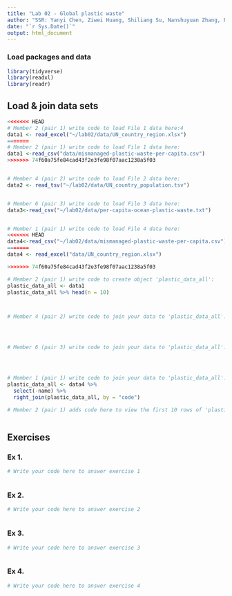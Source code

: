 ```yaml
---
title: "Lab 02 - Global plastic waste"
author: "SSR: Yanyi Chen, Ziwei Huang, Shiliang Su, Nanshuyuan Zhang, Peiheng Liu and Pinzhe Zhao"
date: "`r Sys.Date()`"
output: html_document
---
```


### Load packages and data

```r
library(tidyverse)
library(readxl)
library(readr)
```


## Load & join data sets

```r
<<<<<<< HEAD
# Member 2 (pair 1) write code to load File 1 data here:4
data1 <- read_excel("~/lab02/data/UN_country_region.xlsx")
=======
# Member 2 (pair 1) write code to load File 1 data here:
data1 <-read_csv("data/mismanaged-plastic-waste-per-capita.csv")
>>>>>>> 74f60a75fe84cad43f2e3fe98f07aac1238a5f03


# Member 4 (pair 2) write code to load File 2 data here:
data2 <- read_tsv("~/lab02/data/UN_country_population.tsv")


# Member 6 (pair 3) write code to load File 3 data here:
data3<-read_csv("~/lab02/data/per-capita-ocean-plastic-waste.txt")


# Member 1 (pair 1) write code to load File 4 data here:
<<<<<<< HEAD
data4<-read_csv("~/lab02/data/mismanaged-plastic-waste-per-capita.csv")
=======
data4 <- read_excel("data/UN_country_region.xlsx")

>>>>>>> 74f60a75fe84cad43f2e3fe98f07aac1238a5f03

```



```r
# Member 2 (pair 1) write code to create object 'plastic_data_all':
plastic_data_all <- data1
plastic_data_all %>% head(n = 10)



# Member 4 (pair 2) write code to join your data to 'plastic_data_all':




# Member 6 (pair 3) write code to join your data to 'plastic_data_all':




# Member 1 (pair 1) write code to join your data to 'plastic_data_all':
plastic_data_all <- data4 %>%
  select(-name) %>%
  right_join(plastic_data_all, by = "code")


```


```r
# Member 2 (pair 1) adds code here to view the first 10 rows of 'plastic_data_all'



```



## Exercises

### Ex 1.

```r
# Write your code here to answer exercise 1



```



### Ex 2.

```r
# Write your code here to answer exercise 2



```


### Ex 3.

```r
# Write your code here to answer exercise 3



```


### Ex 4.

```r
# Write your code here to answer exercise 4



```
